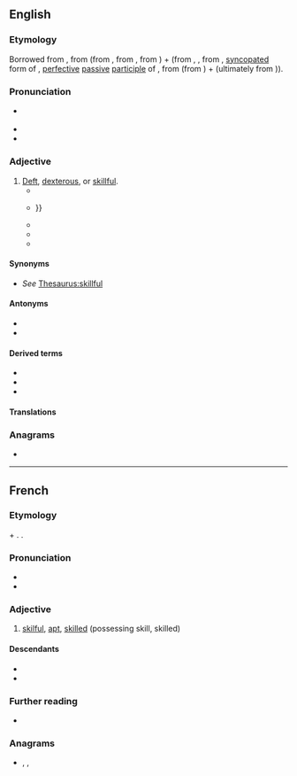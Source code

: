==English==
{{was wotd|2017|August|10}}

===Etymology===
{{root|en|ine-pro|*h₃reǵ-}}
Borrowed from {{bor|en|fr|adroit}}, from {{der|en|fr|à||on the; [[to]]}} (from {{der|en|fro|a||to; [[towards]]}}, from {{der|en|la|ad||to; towards}}, from {{der|en|ine-pro|*ád||[[at]]; [[near]]}}) + {{der|en|fr|droit||[[right#Noun|right]]}} (from {{der|en|fro|droit}}, {{m|fro|dreit}}, from {{der|en|VL.|*drēctus}}, [[Appendix:Glossary#syncope|syncopated]] form of {{der|en|la|dīrectus||laid [[straight#Adjective|straight]]; [[direct#Adjective|direct]], straight; [[level#Adjective|level]]; [[upright#Adjective|upright]]}}, [[Appendix:Glossary#perfective|perfective]] [[Appendix:Glossary#passive voice|passive]] [[Appendix:Glossary#participle|participle]] of {{m|la|dīrigō||to lay straight}}, from {{m|la|dis-||[[apart]], in [[two]]}} (from {{der|en|ine-pro|*dwís||[[twice]]; in two}}) + {{m|la|regō||to [[govern]], [[rule#Verb|rule]]; to [[guide#Verb|guide]], [[steer#Verb|steer]]}} (ultimately from {{der|en|ine-pro|*h₃réǵeti||to be [[straightening]], setting upright}})).

===Pronunciation===
* {{a|RP|GA}} {{IPA|en|/əˈdɹɔɪt/}}
* {{rhymes|en|ɔɪt|s=2}}
* {{audio|en|LL-Q1860 (eng)-Vealhurl-adroit.wav |Audio (UK)}}

===Adjective===
{{en-adj|er|more}}

# [[deft|Deft]], [[dexterous]], or [[skillful]].
#* {{quote-book|en|author=William Hogarth|authorlink=William Hogarth|author2=Thomas Cook, engraver|chapter=Southwark Fair|title=Anecdotes of Mr. Hogarth, and Explanatory Descriptions of the Plates of Hogarth Restored. Engraved by Thomas Cook|location=London|publisher=Printed for the engraver, no. 38, {{w|Tavistock Street}}, {{w|Covent Garden}}; and G. and J. Robinson, {{w|Paternoster Row}}|year=1803|page=2|pageurl=https://books.google.com/books?id=itdFAQAAMAAJ&pg=RA2-PP6|oclc=4772793|passage=A ſimple lad, with a whip in one hand, and the other locked in the arm of a young girl, is ſo loſt in gaping aſtoniſhment, that an '''adroit''' branch of the family of the Filches is clearing his pockets of their contents.}}
#* {{quote-book|en|author=Robert Taylor|authorlink=Robert Taylor (Radical)|chapter=[Appendix:] False Representations|title=The Diegesis; being a Discovery of Origin, Evidences, and Early History of Christianity. Never before or elsewhere so Fully and Faithfully Set Forth|location=London|publisher={{w|Richard Carlile}}, 62, {{w|Fleet Street}}; John Brooks, 421, {{w|Oxford Street}}|year=1829|page=424|pageurl=https://books.google.com/books?id=pbgHAAAAQAAJ&pg=PA424|oclc=5193115|passage=[W]hile the press has teemed with a thousand better modes of defending Christianity, unbelievers had been asleep all the while, and dreamed of no '''adroiter''' methods of attacking it: {{...}}}}
#* {{RQ:Melville Moby-Dick|chapter=Stubb’s Supper|section=footnote|page=325|passage=By '''adroit''' management the wooden float is made to rise on the other side of the mass, so that now having girdled the whale, the chain is readily made to follow suit; and being slipped along the body, is at last locked fast round the smallest part of the tail, at the point of junction with its broad flukes or lobes.}}
#* {{quote-book|en|author=Denys Hay|authorlink=Denys Hay|title=Europe in the Fourteenth and Fifteenth Centuries|location=London|publisher=[[w:Longman|Longmans, Green & Co.]]|year=1966|oclc=468555254|passage=[O]ne basic economic problem defeated the ingenuity of even the '''adroitest''' Italian bankers&nbsp;– the balance of payments. It often happened that the exchange of commodies was so uneven that there were no funds in Bruges to settle accounts in Florence.}}
#* {{quote-book|en|author=William Diver|authorlink=William Diver|chapter=Phonology as Human Behavior|editors=Alan Huffman and Joseph Davis|title=Language: Communication and Human Behavior: The Linguistic Essays of William Diver|location=Leiden|publisher={{w|Brill Publishers}}|year=2012|page=308|pageurl=https://books.google.com/books?id=yOykgSF3gCAC&pg=PA308|isbn=978-90-04-20858-2|passage=[A] person is called right-handed because his right hand is more '''adroit''' than his left; confronted by any task requiring precision of control, wielding a tennis racket or a pencil, the right-handed person uses his right hand. Similarly, as among lip, apex of the tongue and dorsum, it is apparent that the apex is the most '''adroit''' of the three. It is not surprising then that, as has often been remarked, the apical sounds are generally more frequent than the others.}}

====Synonyms====
* ''See'' [[Thesaurus:skillful]]

====Antonyms====
* {{l|en|clumsy}}
* {{l|en|maladroit}}

====Derived terms====
* {{l|en|adroitness}}
* {{l|en|adroitly}}
* {{l|en|maladroit}}

====Translations====
{{trans-see|dexterous}}

===Anagrams===
* {{anagrams|en|a=adiort|Tirado}}

----

==French==

===Etymology===
{{m|fr|à}} + {{m|fr|droit}}. {{doublet|fr|adret}}.

===Pronunciation===
* {{fr-IPA}}
* {{audio|fr|Fr-adroit.ogg|Audio}}

===Adjective===
{{fr-adj}}

# [[skilful]], [[apt]], [[skilled]] (possessing skill, skilled)

====Descendants====
* {{desc|bor=1|en|adroit}}
* {{desctree|bor=1|de|adrett}}

===Further reading===
* {{R:TLFi}}

===Anagrams===
* {{l|fr|dorait}}, {{l|fr|rodait}}, {{l|fr|rôdait}}

{{C|fr|Personality}}